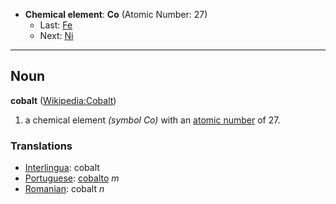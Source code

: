 *'''Chemical element''': '''Co''' (Atomic Number: 27)
**Last: [[Iron|Fe]]
**Next: [[Nickel|Ni]]
----
== Noun ==
'''cobalt''' ([[en:Cobalt|Wikipedia:Cobalt]])

# a chemical element ''(symbol Co)'' with an [[atomic number]] of 27.

===Translations===
*[[Interlingua]]: cobalt
*[[Portuguese]]: [[cobalto]] ''m''
*[[Romanian]]: cobalt ''n''